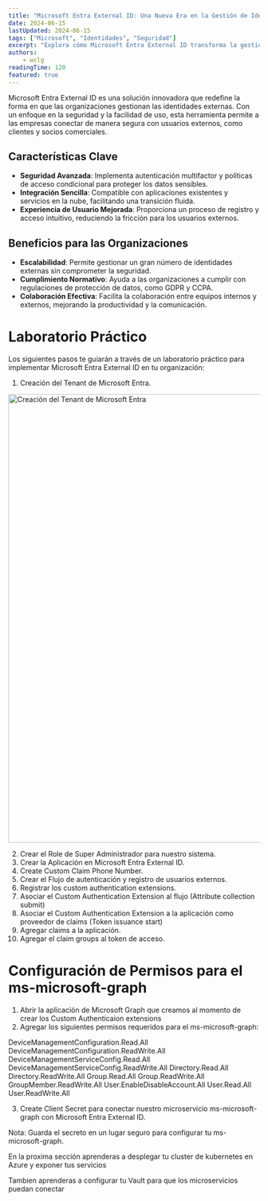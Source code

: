 ```yaml
---
title: "Microsoft Entra External ID: Una Nueva Era en la Gestión de Identidades"
date: 2024-06-15
lastUpdated: 2024-06-15
tags: ["Microsoft", "Identidades", "Seguridad"]
excerpt: "Explora cómo Microsoft Entra External ID transforma la gestión de identidades en un mundo digital."
authors:
    - wclg
readingTime: 120
featured: true
---
```



<ImageZoom/>

Microsoft Entra External ID es una solución innovadora que redefine la forma en que las organizaciones gestionan las identidades externas. Con un enfoque en la seguridad y la facilidad de uso, esta herramienta permite a las empresas conectar de manera segura con usuarios externos, como clientes y socios comerciales.

## Características Clave
- **Seguridad Avanzada**: Implementa autenticación multifactor y políticas de acceso condicional para proteger los datos sensibles.
- **Integración Sencilla**: Compatible con aplicaciones existentes y servicios en la nube, facilitando una transición fluida.
- **Experiencia de Usuario Mejorada**: Proporciona un proceso de registro y acceso intuitivo, reduciendo la fricción para los usuarios externos.

## Beneficios para las Organizaciones
- **Escalabilidad**: Permite gestionar un gran número de identidades externas sin comprometer la seguridad.
- **Cumplimiento Normativo**: Ayuda a las organizaciones a cumplir con regulaciones de protección de datos, como GDPR y CCPA.
- **Colaboración Efectiva**: Facilita la colaboración entre equipos internos y externos, mejorando la productividad y la comunicación.  

# Laboratorio Práctico

Los siguientes pasos te guiarán a través de un laboratorio práctico para implementar Microsoft Entra External ID en tu organización:

1. Creación del Tenant de Microsoft Entra.
<Image src="/images/blogs/microsoft-entra-external-id/1.png" alt="Creación del Tenant de Microsoft Entra" width="1600" height="900" decoding="async" loading="lazy"/>



2. Crear el Role de Super Administrador para nuestro sistema.
3. Crear la Aplicación en Microsoft Entra External ID.
4. Create Custom Claim Phone Number.
5. Crear el Flujo de autenticación y registro de usuarios externos.
6. Registrar los custom authentication extensions.
7. Asociar el Custom Authentication Extension al flujo (Attribute collection submit)
8. Asociar el Custom Authentication Extension a la aplicación como proveedor de claims (Token issuance start)
9. Agregar claims a la aplicación.
10. Agregar el claim groups al token de acceso.


# Configuración de Permisos para el ms-microsoft-graph

1. Abrir la aplicación de Microsoft Graph que creamos al momento de crear los Custom Authenticaion extensions
2. Agregar los siguientes permisos requeridos para el ms-microsoft-graph:

DeviceManagementConfiguration.Read.All
DeviceManagementConfiguration.ReadWrite.All
DeviceManagementServiceConfig.Read.All
DeviceManagementServiceConfig.ReadWrite.All
Directory.Read.All
Directory.ReadWrite.All
Group.Read.All
Group.ReadWrite.All
GroupMember.ReadWrite.All
User.EnableDisableAccount.All
User.Read.All
User.ReadWrite.All

3. Create Client Secret para conectar nuestro microservicio ms-microsoft-graph con Microsoft Entra External ID.

Nota: Guarda el secreto en un lugar seguro para configurar tu ms-microsoft-graph.


En la proxima sección aprenderas a desplegar tu cluster de kubernetes en Azure y exponer tus servicios

Tambien aprenderas a configurar tu Vault para que los microservicios puedan conectar 